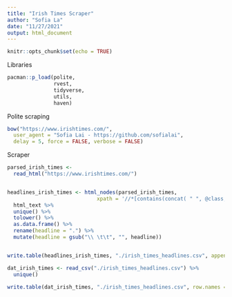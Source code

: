 ```yaml
---
title: "Irish Times Scraper"
author: "Sofia La"
date: "11/27/2021"
output: html_document
---
```


```r
knitr::opts_chunk$set(echo = TRUE)
```

Libraries
```r
pacman::p_load(polite, 
               rvest,
               tidyverse,
               utils,
               haven)
```

Polite scraping 
```r
bow("https://www.irishtimes.com/",
  user_agent = "Sofia Lai - https://github.com/sofialai",
  delay = 5, force = FALSE, verbose = FALSE)
```

Scraper 

```r
parsed_irish_times <-
  read_html("https://www.irishtimes.com/")


headlines_irish_times <- html_nodes(parsed_irish_times,
                             xpath = '//*[contains(concat( " ", @class, " " ), concat( " ", "btn-subscribe", " " ))] | //*[contains(concat( " ", @class, " " ), concat( " ", "h4", " " ))] | //*[contains(concat( " ", @class, " " ), concat( " ", "h2", " " ))]') %>% 
  html_text %>% 
  unique() %>% 
  tolower() %>% 
  as.data.frame() %>%
  rename(headline = ".") %>% 
  mutate(headline = gsub("\\ \t\t", "", headline))


write.table(headlines_irish_times, "./irish_times_headlines.csv", append = TRUE, row.names = FALSE)

dat_irish_times <- read_csv("./irish_times_headlines.csv") %>% 
  unique()  

write.table(dat_irish_times, "./irish_times_headlines.csv", row.names = FALSE)


```
